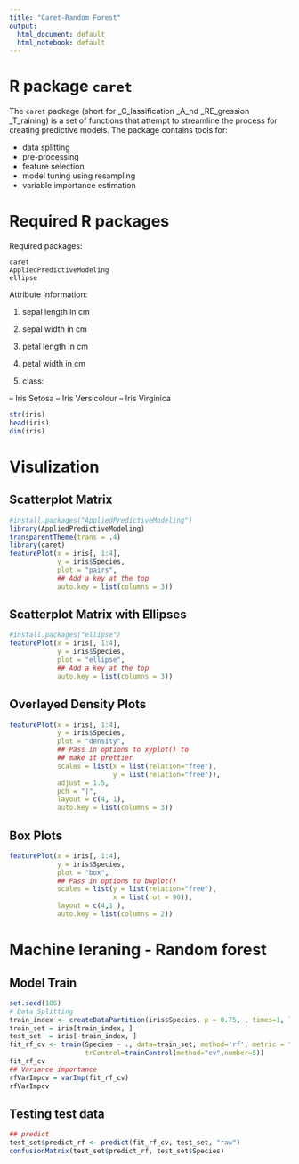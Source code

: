 ```yaml
---
title: "Caret-Random Forest"
output:
  html_document: default
  html_notebook: default
---
```



# R package `caret`

The `caret` package (short for _C_lassification _A_nd _RE_gression _T_raining) is a set of functions that attempt to streamline the process for creating predictive models. The package contains tools for:

* data splitting
* pre-processing
* feature selection
* model tuning using resampling
* variable importance estimation

# Required R packages

Required packages:

```
caret   
AppliedPredictiveModeling 
ellipse 
```

Attribute Information:

1. sepal length in cm 

2. sepal width in cm 

3. petal length in cm 

4. petal width in cm 

5. class: 

-- Iris Setosa 
-- Iris Versicolour 
-- Iris Virginica

```r
str(iris)
head(iris)
dim(iris)
```

# Visulization

## Scatterplot Matrix

```r
#install.packages("AppliedPredictiveModeling")
library(AppliedPredictiveModeling)
transparentTheme(trans = .4)
library(caret)
featurePlot(x = iris[, 1:4], 
            y = iris$Species, 
            plot = "pairs",
            ## Add a key at the top
            auto.key = list(columns = 3))
```

## Scatterplot Matrix with Ellipses

```r
#install.packages("ellipse")
featurePlot(x = iris[, 1:4], 
            y = iris$Species, 
            plot = "ellipse",
            ## Add a key at the top
            auto.key = list(columns = 3))
```

## Overlayed Density Plots

```r
featurePlot(x = iris[, 1:4], 
            y = iris$Species,
            plot = "density", 
            ## Pass in options to xyplot() to 
            ## make it prettier
            scales = list(x = list(relation="free"), 
                          y = list(relation="free")), 
            adjust = 1.5, 
            pch = "|", 
            layout = c(4, 1), 
            auto.key = list(columns = 3))
```

## Box Plots

```r
featurePlot(x = iris[, 1:4], 
            y = iris$Species, 
            plot = "box", 
            ## Pass in options to bwplot() 
            scales = list(y = list(relation="free"),
                          x = list(rot = 90)),  
            layout = c(4,1 ), 
            auto.key = list(columns = 2))
```
 
 
# Machine leraning - Random forest

## Model Train 

```r
set.seed(186)
# Data Splitting
train_index <- createDataPartition(iris$Species, p = 0.75, , times=1, list = FALSE)
train_set = iris[train_index, ]
test_set  = iris[-train_index, ]
fit_rf_cv <- train(Species ~ ., data=train_set, method='rf', metric = "Accuracy",
                   trControl=trainControl(method="cv",number=5)) 
fit_rf_cv
## Variance importance
rfVarImpcv = varImp(fit_rf_cv)
rfVarImpcv
```


## Testing test data

```r
## predict
test_set$predict_rf <- predict(fit_rf_cv, test_set, "raw")
confusionMatrix(test_set$predict_rf, test_set$Species)
```
